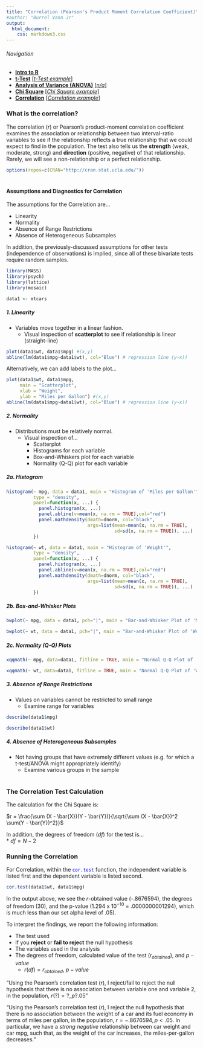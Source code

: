 ```yaml
---
title: "Correlation (Pearson's Product Moment Correlation Coefficient)"
#author: "Burrel Vann Jr"
output: 
  html_document: 
    css: markdown3.css
---
```



###### Navigation

* [**Intro to R**](Intro-and-Univariate-Statistics.html)
* [**t-Test**](t-test.html) [[*t-Test example*]](t-test-example.html)
* [**Analysis of Variance (ANOVA)**](anova.html) [[*n/a*]](anova-example.html)
* [**Chi Square**](chi-square.html) [[*Chi Square example*]](chi-square-example.html)
* [**Correlation**](correlation.html) [[*Correlation example*]](correlation-example.html)


### What is the correlation?

The correlation ($r$) or Pearson's product-moment correlation coefficient examines the association or relationship between two interval-ratio variables to see if the relationship reflects a true relationship that we could expect to find in the population. The test also tells us the **strength** (weak, moderate, strong) and **direction** (positive, negative) of that relationship. Rarely, we will see a non-relationship or a perfect relationship.





```r
options(repos=c(CRAN="http://cran.stat.ucla.edu/"))
```

# 

#

#### Assumptions and Diagnostics for Correlation

The assumptions for the Correlation are...

* Linearity
* Normality
* Absence of Range Restrictions
* Absence of Heterogeneous Subsamples

In addition, the previously-discussed assumptions for other tests (independence of observations) is implied, since all of these bivariate tests require random samples.

```r
library(MASS)
library(psych)
library(lattice)
library(mosaic)
```


```r
data1 <- mtcars
```


##### 1. Linearity
* Variables move together in a linear fashion.
  + Visual inspection of **scatterplot** to see if relationship is linear (straight-line)

```r
plot(data1$wt, data1$mpg) #(x,y)
abline(lm(data1$mpg~data1$wt), col="Blue") # regression line (y~x))
```

Alternatively, we can add labels to the plot...

```r
plot(data1$wt, data1$mpg,
     main = "Scatterplot",
     xlab = "Weight",
     ylab = "Miles per Gallon") #(x,y)
abline(lm(data1$mpg~data1$wt), col="Blue") # regression line (y~x))
```


##### 2. Normality 

* Distributions must be relatively normal.
  + Visual inspection of...
    + Scatterplot
    + Histograms for each variable
    + Box-and-Whiskers plot for each variable
    + Normality (Q-Q) plot for each variable

##### 2a. Histogram

```r
histogram(~ mpg, data = data1, main = "Histogram of 'Miles per Gallon'", 
          type = "density", 
          panel=function(x, ...) {
            panel.histogram(x, ...)
            panel.abline(v=mean(x, na.rm = TRUE),col="red")
            panel.mathdensity(dmath=dnorm, col="black", 
                              args=list(mean=mean(x, na.rm = TRUE),
                                        sd=sd(x, na.rm = TRUE)), ...)            
          }) 
```

```r
histogram(~ wt, data = data1, main = "Histogram of 'Weight'", 
          type = "density", 
          panel=function(x, ...) {
            panel.histogram(x, ...)
            panel.abline(v=mean(x, na.rm = TRUE),col="red")
            panel.mathdensity(dmath=dnorm, col="black", 
                              args=list(mean=mean(x, na.rm = TRUE),
                                        sd=sd(x, na.rm = TRUE)), ...)            
          }) 
```

##### 2b. Box-and-Whisker Plots

```r
bwplot(~ mpg, data = data1, pch="|", main = "Bar-and-Whisker Plot of 'Miles per Gallon'")
```

```r
bwplot(~ wt, data = data1, pch="|", main = "Bar-and-Whisker Plot of 'Weight'")
```


##### 2c. Normality (Q-Q) Plots

```r
xqqmath(~ mpg, data=data1, fitline = TRUE, main = "Normal Q-Q Plot of 'Miles per Gallon'", xlab = "Expected Normal")
```

```r
xqqmath(~ wt, data=data1, fitline = TRUE, main = "Normal Q-Q Plot of 'Weight'", xlab = "Expected Normal")
```


##### 3. Absence of Range Restrictions
* Values on variables cannot be restricted to small range
  + Examine range for variables
  
```r
describe(data1$mpg)
```

```r
describe(data1$wt)
```

##### 4. Absence of Heterogeneous Subsamples
* Not having groups that have extremely different values (e.g. for which a t-test/ANOVA might appropriately identify)
  + Examine various groups in the sample



#
### The Correlation Test Calculation

The calculation for the Chi Square is:

 $r = \frac{\sum (X - \bar{X})(Y - \bar{Y})}{\sqrt{\sum (X - \bar{X})^2 \sum(Y - \bar{Y})^2}}$
 


In addition, the degrees of freedom ($df$) for the test is...<br> 
* $df = N - 2$


### Running the Correlation



For Correlation, within the <span style="color:blue">`cor.test`</span> function, the independent variable is listed first and the dependent variable is listed second. 



```r
cor.test(data1$wt, data1$mpg)
```

In the output above, we see the $r$-obtained value (-.8676594), the degrees of freedom (30), and the p-value (1.294 x $10^{-10}$ = .0000000001294), which is much less than our set alpha level of .05).

To interpret the findings, we report the following information:

* The test used
* If you **reject** or **fail to reject** the null hypothesis
* The variables used in the analysis
* The degrees of freedom, calculated value of the test ($r_{obtained}$), and $p-value$
  + $r(df) = r_{obtained}$, $p-value$

“Using the Pearson's correlation test ($r$), I reject/fail to reject the null hypothesis that there is no association between variable one and variable 2, in the population, $r(?) = ?, p ? .05$” 

“Using the Pearson's correlation test ($r$), I reject the null hypothesis that there is no association between the weight of a car and its fuel economy in terms of miles per gallon, in the population, $r = -.8676594, p \lt .05$. In particular, we have a *strong* *negative* relationship between car weight and car mpg, such that, as the weight of the car increases, the miles-per-gallon decreases.” 



<br><br><br>

